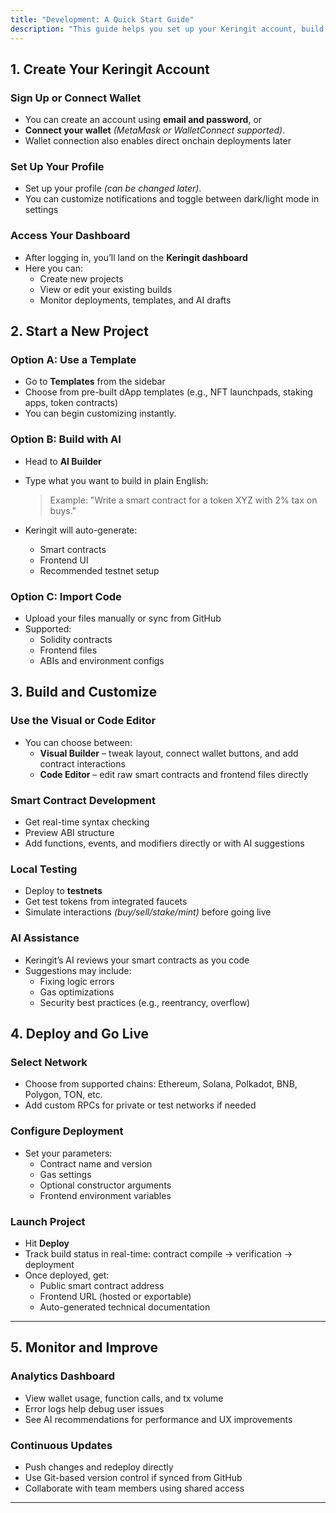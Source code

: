 ```yaml
---
title: "Development: A Quick Start Guide"
description: "This guide helps you set up your Keringit account, build your first project, and launch it on-chain. Whether you're using AI to build from scratch or uploading an existing repo, follow these steps to get started quickly"
---
```


## 1. Create Your Keringit Account

### Sign Up or Connect Wallet

- You can create an account using **email and password**, or
- **Connect your wallet** _(MetaMask or WalletConnect supported)_.
- Wallet connection also enables direct onchain deployments later

### Set Up Your Profile

- Set up your profile _(can be changed later)_.
- You can customize notifications and toggle between dark/light mode in settings

### Access Your Dashboard

- After logging in, you’ll land on the **Keringit dashboard**
- Here you can:
  - Create new projects
  - View or edit your existing builds
  - Monitor deployments, templates, and AI drafts

## 2. Start a New Project

### Option A: Use a Template

- Go to **Templates** from the sidebar
- Choose from pre-built dApp templates (e.g., NFT launchpads, staking apps, token contracts)
- You can begin customizing instantly.

### Option B: Build with AI

- Head to **AI Builder**
- Type what you want to build in plain English:

  > Example: "Write a smart contract for a token XYZ with 2% tax on buys."
- Keringit will auto-generate:
  - Smart contracts
  - Frontend UI
  - Recommended testnet setup

### Option C: Import Code

- Upload your files manually or sync from GitHub
- Supported:
  - Solidity contracts
  - Frontend files
  - ABIs and environment configs

## 3. Build and Customize

### Use the Visual or Code Editor

- You can choose between:
  - **Visual Builder** – tweak layout, connect wallet buttons, and add contract interactions
  - **Code Editor** – edit raw smart contracts and frontend files directly

### Smart Contract Development

- Get real-time syntax checking
- Preview ABI structure
- Add functions, events, and modifiers directly or with AI suggestions

### Local Testing

- Deploy to **testnets** 
- Get test tokens from integrated faucets
- Simulate interactions _(buy/sell/stake/mint)_ before going live

### AI Assistance

- Keringit’s AI reviews your smart contracts as you code
- Suggestions may include:
  - Fixing logic errors
  - Gas optimizations
  - Security best practices (e.g., reentrancy, overflow)

## 4. Deploy and Go Live

### Select Network

- Choose from supported chains: Ethereum, Solana, Polkadot, BNB, Polygon, TON, etc.
- Add custom RPCs for private or test networks if needed

### Configure Deployment

- Set your parameters:
  - Contract name and version
  - Gas settings
  - Optional constructor arguments
  - Frontend environment variables

### Launch Project

- Hit **Deploy**
- Track build status in real-time: contract compile → verification → deployment
- Once deployed, get:
  - Public smart contract address
  - Frontend URL (hosted or exportable)
  - Auto-generated technical documentation

---

## 5. Monitor and Improve

### Analytics Dashboard

- View wallet usage, function calls, and tx volume
- Error logs help debug user issues
- See AI recommendations for performance and UX improvements

### Continuous Updates

- Push changes and redeploy directly
- Use Git-based version control if synced from GitHub
- Collaborate with team members using shared access

---